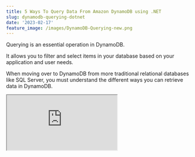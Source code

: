 ```yaml
---
title: 5 Ways To Query Data From Amazon DynamoDB using .NET
slug: dynamodb-querying-dotnet
date: '2023-02-17'
feature_image: /images/DynamoDB-Querying-new.png
---
```

Querying is an essential operation in DynamoDB.

It allows you to filter and select items in your database based on your application and user needs.

When moving over to DynamoDB from more traditional relational databases like SQL Server, you must understand the different ways you can retrieve data in DynamoDB.

<iframe src="https://www.youtube.com/embed/iv6OKueqBd4?feature=oembed" />

_This article is sponsored by AWS and is part of my_ [_AWS Series_](/tag/aws/)_._

In this article, let’s explore the different ways you can query data from Amazon DynamoDB when building applications using .NET. We will learn

-   Loading Specific Items
-   Querying by Partition Key
-   Querying by Partition and Sort Key
-   Using Low-level .NET SDK API For Queries
-   Filtering Data By Other Properties

## Quick Recap of DynamoDB

Before we get into how you can query data, let’s take a quick recap of AWS DynamoDB.

DynamoDB is a cloud-hosted NoSQL database provided by Amazon Web Services (AWS). DynamoDB provides _reliable performance,_ a _managed experience,_ and convenient _API access_ to interact with it.

If you are new to DynamoDB, I highly recommend checking out my AWS DynamoDB For the .NET Developer article below to understand better.

<PostCard 
  title="AWS DynamoDB For The .NET Developer: How To Easily Get Started"
  description="Learn how to get started with AWS DynamoDB with .NET Core by updating the default ASP NET Web API template to use DynamoDB as it’s data store. We will learn to do basic Creat, Read, Update and Delete operations from the API."
  slug="aws-dynamodb-net-core/"
  image="/images/aws_dynamodb.jpg"
/>

> One of the reasons why it can be a bit tricky with querying data is that you almost always need the partition key to get any data out of DynamoDB.

While there are ways to get data without it, which we will see towards the end of this article, it’s generally not recommended and not performant.

Let’s learn the different ways to filter and select data from DynamoDB using .NET.

## .NET And DynamoDB Setup

The sample application I am using is the default ASP NET Core Web API Template that Visual Studio creates, with the `WeatherForecastController`.

I have updated the API to add a `CityName` property to the `WeatherForecast` class. I have also set up Dependency Injection to inject the `IDynamoDBContext` context into the Controller.

```csharp
var dynamoDbClient = new AmazonDynamoDBClient(
    FallbackCredentialsFactory.GetCredentials(), RegionEndpoint.APSoutheast2);
builder.Services.AddSingleton<IAmazonDynamoDB>(dynamoDbClient);
builder.Services.AddSingleton<IDynamoDBContext, DynamoDBContext>();
```

If any of this is unclear, check the previous blog post on [Getting Started With DynamoDB](/blog/aws-dynamodb-net-core/).

## 1\. Load Specific Item

To load a specific item from the DynamoDB, we require both the Hash key and the Range Key, in this case, the `CityName` and `DateTime`.

The `LoadAsync` method, takes in both these as parameters and returns the `WeatherForecast` object.

```csharp
[HttpGet("specific-date")]
public async Task<WeatherForecast> GetAsync(string cityName, DateTime date)
{
    return await _dynamoDbContext.LoadAsync<WeatherForecast>(cityName, date);
}

```

If an item with that Hash and Range Key does not exist, the method returns null. So make sure your application handles the scenario when the item does not exist.

For an API, you can return a `404 NotFound`.

## 2\. Query By Partition Key

Often applications and users need to get more data than just one specific item.

This is most commonly required when having a List/Table shown in the application UI.

Let's say we need an API endpoint to return all the `WeatherData` for a given City.

In this case, all we have is the `CityName`, which is the Hash key.

We can use the `QueryAsync` method and pass in the hash key to it, as shown below.

```csharp
[HttpGet("city-all")]
public async Task<IEnumerable<WeatherForecast>>  GetAsync(string cityName)
{
    return await _dynamoDbContext.QueryAsync<WeatherForecast>(cityName).GetRemainingAsync();
}

```

The `QueryAsync` method returns an `AsyncSearch<T>` as the response, which has additional methods to retrieve data from DynamoDb.

In the sample above, I use the `GetRemainingAsync` method to fetch all the items.

**Note:** The `GetRemainingAsync` method on `AsyncSearch`, loops through and fetches all the items matching the specified condition. This could result in more than one request to DynamoDB.

## 3\. Query By Partition and Sort Key

When using the `QueryAsync` method, you can further filter the items that get returned. For a given city, you might have weather data from a long time.

And the application might be interested only in the last month's data or three, for example.

In these scenarios, we can use the `QueryOperator` and pass in the range key along with it.

```csharp
[HttpGet("city-date-filter")]
public async Task<IEnumerable<WeatherForecast>> GetAsync(string cityName, DateTime dateTime)
{
    return await _dynamoDbContext.QueryAsync<WeatherForecast>(cityName, QueryOperator.GreaterThan,
            new object[] {dateTime})
        .GetRemainingAsync();
}

```

Above the `QueryOperator.GreaterThan`, returns all the Weather Data items that are about the specified DateTime.

Since the greater than operator requires only one parameter, we need to pass in only one DateTime.

However, if you are using the `QueryOperator.Between`, which requires two dates, you need to pass them in order (start and end) to the object array, as shown below.

```csharp
[HttpGet("city-date-filter")]
public async Task<IEnumerable<WeatherForecast>> GetAsync(
    string cityName, DateTime dateTime, DateTime? endDateTime)
{
    return await _dynamoDbContext
        .QueryAsync<WeatherForecast>(
           cityName,
           QueryOperator.Between,
           new object[] { dateTime, endDateTime })
        .GetRemainingAsync();
}
```

## 4\. Using Low-level .NET SDK API For Queries  

Now that we understand how to filter and select data based on the Hash and range keys let’s see how we can further filter the data based on other properties on our DynamoDB Items.

Let’s say we need to get only Weather data for a city since last month where the temperature was above 25°C.

The High level `DynamoDBContext` API in the .NET SDK does not support this level of data filtering. For this, we need to switch down to the Low-Level APIs in the DynamoDB .NET SDK.

The `IAmazonDynamoDB` can be used for advanced data filtering scenarios like this.

In `Program.cs` we have already set up the `AmazonDynamoDBClient`which implements `IAmazonDynamoDB`, to be dependency injected.

The `IAmazonDynamoDB` has a similar `QueryAsync` method, which takes in a more complex `QueryRequest` class.

Let’s first understand the `QueryRequest` class and its usage by using it in a simple use case to get all the data for a given city Name (Hash key) before we go into the more advanced scenarios.

### Query with Hash using KeyConditions

The `QueryRequest` expects us to pass the `TableName` and the `KeyConditions`. The `KeyConditions` takes in a dictionary of property names and the associated conditions for those properties.

In our case, since we want to get all the weather forecast items for the city name, let’s pass in the `CityName` property and the Condition `ComparisonOperator.EQ` to the expected city name, as shown below.

```csharp
[HttpGet("city-all-low-level")]
public async Task<IEnumerable<WeatherForecast>> GetLowLevelAsync(string cityName)
{
    var request = new QueryRequest()
    {
        TableName = nameof(WeatherForecast),
        KeyConditions = new Dictionary<string, Condition>()
        {
            {
                nameof(WeatherForecast.CityName),
                new Condition()
                {
                    ComparisonOperator = ComparisonOperator.EQ,
                    AttributeValueList = new List<AttributeValue>() {new(cityName)}
                }
            }
        }
    };
    
    var response = await _amazonDynamoDbClient.QueryAsync(request);
    return response.Items
        .Select(Document.FromAttributeMap)
        .Select(_dynamoDbContext.FromDocument<WeatherForecast>);
}

```

The `QueryAsync` being part of the Low-Level APIs does not return our custom-defined .NET class types (`WeatherForecast` in this case). It returns the Items as a `List<Dictionary<string, AttributeValue>>` type.

To convert it into a strongly typed .NET class, use the `Document.FromAttributeMap` helper method and then use the `FromDocument` method on the `DynamoDBContext` as shown above.

With the above code, we are now successfully using the .NET Low-Level APIs to query the DynamoDB directly.

### Query with Hash using KeyConditionExpression

Using the `KeyConditions` adds in a lot more boilerplate code, which can be avoided by using the `KeyConditionExpression` property.

With this new property, you only need to specify the equality comparison condition as a plain string with a placeholder name for the actual value. This is similar to using a SQL query and passing parameters to it.

Below we have the `KeyConditionExpression` to get all `CityName` matching to the placeholder _‘:cityName’._ To pass in the actual value for the city name, we use the `ExpressionAttributeValues` property.

Below we need a key-value pair for the cityName placeholder and its associated value, which is the actual city name we are looking to get the data for.

```csharp
var request = new QueryRequest()
{
    TableName = nameof(WeatherForecast),
    KeyConditionExpression = "CityName = :cityName",
    ExpressionAttributeValues = new Dictionary<string, AttributeValue>()
    {
        {":cityName", new AttributeValue(cityName)}
    }
};

```

This is way less boilerplate code and much more readable.

**Reserved Keywords in KeyConditionExpression and Attribute Names**

If we want to further filter the data by the date as we did in the earlier examples, we can do that using the same `KeyConditionExpression`. All we need to do is append the condition on the Sort Key using the ‘and’ keyword and pass in the additional `ExpressionAttributeValues`.

For example: To filter the data by items after a given date, we can use the below expression.

```csharp
    KeyConditionExpression = "CityName = :cityName and Date > :startDate",

```

However, in this particular case, this query will fail since the property name ‘Date’ conflicts with a [DynamoDB Reserved Keyword](https://docs.aws.amazon.com/amazondynamodb/latest/developerguide/ReservedWords.html).

In these scenarios, where the property names conflict with DynamoDB Reserved Keywords, you need to pass the property name also as placeholder properties and send the corresponding values using the `ExpressionAttributeNames` property.

As shown below, the `KeyConditionExpression` now specifies a placeholder ‘#Date’ for the Date property and adds the appropriate mapping for the placeholder to the actual property name in the `ExpressionAttributeNames` property.

```csharp
var request = new QueryRequest()
{
    TableName = nameof(WeatherForecast),
    KeyConditionExpression = "CityName = :cityName and #Date > :startDate",
    ExpressionAttributeNames = new Dictionary<string, string>()
    {
        {"#Date", "Date"}
    },
    ExpressionAttributeValues = new Dictionary<string, AttributeValue>()
    {
        {":cityName", new AttributeValue(cityName)},
        {":startDate", new AttributeValue(startDate.ToString(AWSSDKUtils.ISO8601DateFormat))}
    }
};

```

This helps us to query the data using the Low-Level .NET DynamoDB APIs and filter data based on both the Hash and sort keys.

## 5\. Filtering Data By Non-Key Properties

Finally, let’s filter the data based on the `Temperature` property, which is why we set down the path of exploring the Low-Level APIs.

Using the `FilterExpression` property, we can further filter down the data filtered by the `KeyConditionExpression`.

Since in this case, we need to get all the weather data items with a temperature greater than a specific value, let’s add that condition to `FIlterExpression` property as shown below.

This again uses the same placeholder name for the value, and it passes the actual value as part of the `ExpressionAttributeValues` as shown below.

```csharp
var request = new QueryRequest()
{
    TableName = nameof(WeatherForecast),
    KeyConditionExpression = "CityName = :cityName and #Date > :startDate",
    FilterExpression = "TemperatureC >= :minTemp",
    ExpressionAttributeNames = new Dictionary<string, string>()
    {
        {"#Date", "Date"}
    },
    ExpressionAttributeValues = new Dictionary<string, AttributeValue>()
    {
        {":cityName", new AttributeValue(cityName)},
        {":startDate", new AttributeValue(startDate.ToString(AWSSDKUtils.ISO8601DateFormat))},
        {":minTemp", new AttributeValue() {N = minTemp.ToString()}}
    },
};

```

This filters the records that are greater than or equal to the minimum temperature passed in.

**Filter Expression Using Between**

Both the `KeyConditionExpression` and the `FilterExpression` supports using the between operator as well.

All we need to do is pass in multiple parameters for the between operator using the and operator.

Below is an example that uses the between operator in `FilterExpression` to filter all the items within a given temperature range.

```csharp
var request = new QueryRequest()
{
    TableName = nameof(WeatherForecast),
    KeyConditionExpression = "CityName = :cityName and #Date > :startDate",
    FilterExpression = "TemperatureC between :minTemp and :maxTemp",
    ExpressionAttributeNames = new Dictionary<string, string>()
    {
        {"#Date", "Date"}
    },
    ExpressionAttributeValues = new Dictionary<string, AttributeValue>()
    {
        {":cityName", new AttributeValue(cityName)},
        {":startDate", new AttributeValue(startDate.ToString(AWSSDKUtils.ISO8601DateFormat))},
        {":minTemp", new AttributeValue() {N = minTemp.ToString()}},
        {":maxTemp", new AttributeValue() {N = maxTemp.ToString()}}
    },
};

```

## 6\. Scan The Whole Table (Avoid Using This)

A Scan Operation does exactly as its name; it scans the entire table, looking for each item that matches the specified criteria.

I’ve kept this to the last because I was hoping you could try and avoid using this as much as possible.

Scans can also be costlier for the same reason. Since you are billed based on the data scanned and not on the date returned.

Below is an example of using Scan to find items where the temperature is greater than 30 degrees Celsius.

```csharp
var scanItems = await _dynamoDbContext.ScanAsync<WeatherForecast>(
    new[]
    {
        new ScanCondition(nameof(WeatherForecast.TemperatureC), ScanOperator.GreaterThan, 30)
    }).GetRemainingAsync();

```

When running this, it loops through all the items in the DynamoDB and checks if the `TemperatureC` property is greater than the given value. If you have a database with a large number of items, this is going to be a slow and costly operation.

I hope you now can query data from DynamoDB without having to scan through it. If not, we will see how you could use Indexes to solve and make your use case faster in a future article.

